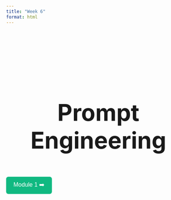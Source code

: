 ```yaml
---
title: "Week 6"
format: html
---
```


<h1 style="text-align: center; font-size: 4.5em; margin-top: 200px;">
  Prompt Engineering
</h1>

<div style="display: flex; justify-content: space-between; align-items: center; margin-top: 3rem;">


  <a href="Module1.html" style="text-decoration: none;">
    <button style="
      padding: 10px 20px;
      background-color: #10b981;
      color: white;
      border: none;
      border-radius: 6px;
      font-size: 16px;
      cursor: pointer;
      transition: background-color 0.3s;">
      Module 1 ➡️
    </button>
  </a>

</div>



